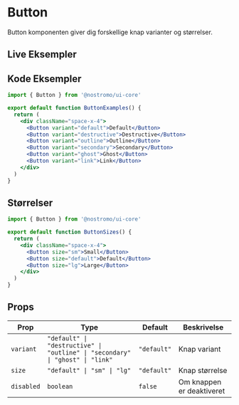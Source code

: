 
# Button

Button komponenten giver dig forskellige knap varianter og størrelser.

## Live Eksempler

<StorybookEmbed story="components-button--default" />

<StorybookEmbed story="components-button--all-variants" />

<StorybookEmbed story="components-button--all-sizes" />

## Kode Eksempler

```jsx
import { Button } from '@nostromo/ui-core'

export default function ButtonExamples() {
  return (
    <div className="space-x-4">
      <Button variant="default">Default</Button>
      <Button variant="destructive">Destructive</Button>
      <Button variant="outline">Outline</Button>
      <Button variant="secondary">Secondary</Button>
      <Button variant="ghost">Ghost</Button>
      <Button variant="link">Link</Button>
    </div>
  )
}
```

## Størrelser

```jsx
import { Button } from '@nostromo/ui-core'

export default function ButtonSizes() {
  return (
    <div className="space-x-4">
      <Button size="sm">Small</Button>
      <Button size="default">Default</Button>
      <Button size="lg">Large</Button>
    </div>
  )
}
```

## Props

| Prop | Type | Default | Beskrivelse |
|------|------|---------|-------------|
| `variant` | `"default" \| "destructive" \| "outline" \| "secondary" \| "ghost" \| "link"` | `"default"` | Knap variant |
| `size` | `"default" \| "sm" \| "lg"` | `"default"` | Knap størrelse |
| `disabled` | `boolean` | `false` | Om knappen er deaktiveret |
